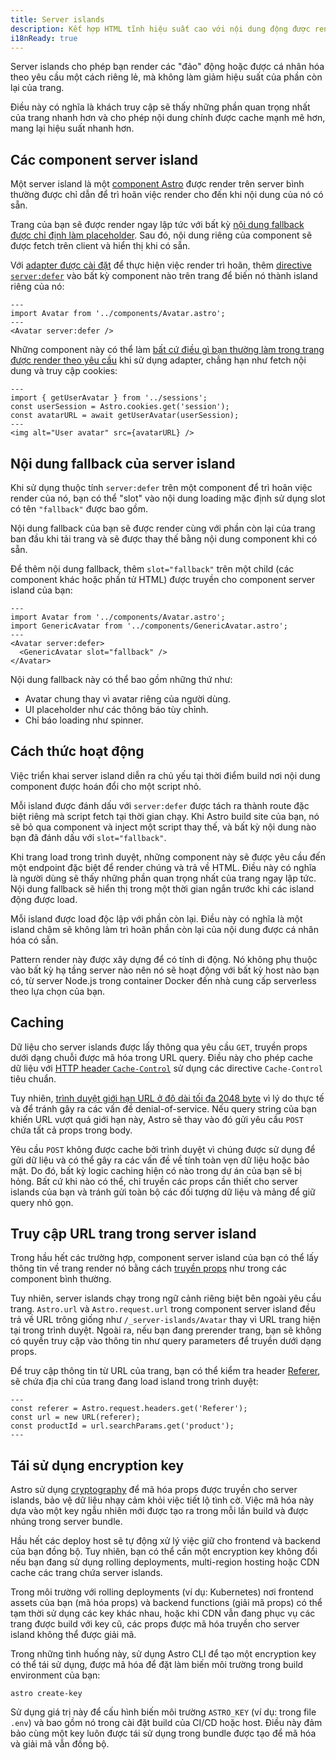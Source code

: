 ```yaml
---
title: Server islands
description: Kết hợp HTML tĩnh hiệu suất cao với nội dung động được render trên server.
i18nReady: true
---
```


Server islands cho phép bạn render các "đảo" động hoặc được cá nhân hóa theo yêu cầu một cách riêng lẻ, mà không làm giảm hiệu suất của phần còn lại của trang.

Điều này có nghĩa là khách truy cập sẽ thấy những phần quan trọng nhất của trang nhanh hơn và cho phép nội dung chính được cache mạnh mẽ hơn, mang lại hiệu suất nhanh hơn.

## Các component server island

Một server island là một [component Astro](/vi/basics/astro-components/) được render trên server bình thường được chỉ dẫn để trì hoãn việc render cho đến khi nội dung của nó có sẵn.

Trang của bạn sẽ được render ngay lập tức với bất kỳ [nội dung fallback được chỉ định làm placeholder](#server-island-fallback-content). Sau đó, nội dung riêng của component sẽ được fetch trên client và hiển thị khi có sẵn.

Với [adapter được cài đặt](/vi/guides/on-demand-rendering/#server-adapters) để thực hiện việc render trì hoãn, thêm [directive `server:defer`](/vi/reference/directives-reference/#server-directives) vào bất kỳ component nào trên trang để biến nó thành island riêng của nó:

```astro title="src/pages/index.astro" "server:defer"
---
import Avatar from '../components/Avatar.astro';
---
<Avatar server:defer />
```

Những component này có thể làm [bất cứ điều gì bạn thường làm trong trang được render theo yêu cầu](/vi/guides/on-demand-rendering/#on-demand-rendering-features) khi sử dụng adapter, chẳng hạn như fetch nội dung và truy cập cookies:

```astro title="src/components/Avatar.astro"
---
import { getUserAvatar } from '../sessions';
const userSession = Astro.cookies.get('session');
const avatarURL = await getUserAvatar(userSession);
---
<img alt="User avatar" src={avatarURL} />
```

## Nội dung fallback của server island

Khi sử dụng thuộc tính `server:defer` trên một component để trì hoãn việc render của nó, bạn có thể "slot" vào nội dung loading mặc định sử dụng slot có tên `"fallback"` được bao gồm.

Nội dung fallback của bạn sẽ được render cùng với phần còn lại của trang ban đầu khi tải trang và sẽ được thay thế bằng nội dung component khi có sẵn.

Để thêm nội dung fallback, thêm `slot="fallback"` trên một child (các component khác hoặc phần tử HTML) được truyền cho component server island của bạn:

```astro
---
import Avatar from '../components/Avatar.astro';
import GenericAvatar from '../components/GenericAvatar.astro';
---
<Avatar server:defer>
  <GenericAvatar slot="fallback" />
</Avatar>
```

Nội dung fallback này có thể bao gồm những thứ như:

- Avatar chung thay vì avatar riêng của người dùng.
- UI placeholder như các thông báo tùy chỉnh.
- Chỉ báo loading như spinner.

## Cách thức hoạt động

Việc triển khai server island diễn ra chủ yếu tại thời điểm build nơi nội dung component được hoán đổi cho một script nhỏ.

Mỗi island được đánh dấu với `server:defer` được tách ra thành route đặc biệt riêng mà script fetch tại thời gian chạy. Khi Astro build site của bạn, nó sẽ bỏ qua component và inject một script thay thế, và bất kỳ nội dung nào bạn đã đánh dấu với `slot="fallback"`.

Khi trang load trong trình duyệt, những component này sẽ được yêu cầu đến một endpoint đặc biệt để render chúng và trả về HTML. Điều này có nghĩa là người dùng sẽ thấy những phần quan trọng nhất của trang ngay lập tức. Nội dung fallback sẽ hiển thị trong một thời gian ngắn trước khi các island động được load.

Mỗi island được load độc lập với phần còn lại. Điều này có nghĩa là một island chậm sẽ không làm trì hoãn phần còn lại của nội dung được cá nhân hóa có sẵn.

Pattern render này được xây dựng để có tính di động. Nó không phụ thuộc vào bất kỳ hạ tầng server nào nên nó sẽ hoạt động với bất kỳ host nào bạn có, từ server Node.js trong container Docker đến nhà cung cấp serverless theo lựa chọn của bạn.

## Caching

Dữ liệu cho server islands được lấy thông qua yêu cầu `GET`, truyền props dưới dạng chuỗi được mã hóa trong URL query. Điều này cho phép cache dữ liệu với [HTTP header `Cache-Control`](https://developer.mozilla.org/en-US/docs/Web/HTTP/Headers/Cache-Control) sử dụng các directive `Cache-Control` tiêu chuẩn.

Tuy nhiên, [trình duyệt giới hạn URL ở độ dài tối đa 2048 byte](https://chromium.googlesource.com/chromium/src/+/master/docs/security/url_display_guidelines/url_display_guidelines.md#url-length) vì lý do thực tế và để tránh gây ra các vấn đề denial-of-service. Nếu query string của bạn khiến URL vượt quá giới hạn này, Astro sẽ thay vào đó gửi yêu cầu `POST` chứa tất cả props trong body.

Yêu cầu `POST` không được cache bởi trình duyệt vì chúng được sử dụng để gửi dữ liệu và có thể gây ra các vấn đề về tính toàn vẹn dữ liệu hoặc bảo mật. Do đó, bất kỳ logic caching hiện có nào trong dự án của bạn sẽ bị hỏng. Bất cứ khi nào có thể, chỉ truyền các props cần thiết cho server islands của bạn và tránh gửi toàn bộ các đối tượng dữ liệu và mảng để giữ query nhỏ gọn.

## Truy cập URL trang trong server island

Trong hầu hết các trường hợp, component server island của bạn có thể lấy thông tin về trang render nó bằng cách [truyền props](/vi/basics/astro-components/#component-props) như trong các component bình thường.

Tuy nhiên, server islands chạy trong ngữ cảnh riêng biệt bên ngoài yêu cầu trang. `Astro.url` và `Astro.request.url` trong component server island đều trả về URL trông giống như `/_server-islands/Avatar` thay vì URL trang hiện tại trong trình duyệt. Ngoài ra, nếu bạn đang prerender trang, bạn sẽ không có quyền truy cập vào thông tin như query parameters để truyền dưới dạng props.

Để truy cập thông tin từ URL của trang, bạn có thể kiểm tra header [Referer](https://developer.mozilla.org/en-US/docs/Web/HTTP/Headers/Referer), sẽ chứa địa chỉ của trang đang load island trong trình duyệt:

```astro
---
const referer = Astro.request.headers.get('Referer');
const url = new URL(referer);
const productId = url.searchParams.get('product');
---
```

## Tái sử dụng encryption key

Astro sử dụng [cryptography](https://developer.mozilla.org/en-US/docs/Glossary/Cryptography) để mã hóa props được truyền cho server islands, bảo vệ dữ liệu nhạy cảm khỏi việc tiết lộ tình cờ. Việc mã hóa này dựa vào một key ngẫu nhiên mới được tạo ra trong mỗi lần build và được nhúng trong server bundle.

Hầu hết các deploy host sẽ tự động xử lý việc giữ cho frontend và backend của bạn đồng bộ. Tuy nhiên, bạn có thể cần một encryption key không đổi nếu bạn đang sử dụng rolling deployments, multi-region hosting hoặc CDN cache các trang chứa server islands.

Trong môi trường với rolling deployments (ví dụ: Kubernetes) nơi frontend assets của bạn (mã hóa props) và backend functions (giải mã props) có thể tạm thời sử dụng các key khác nhau, hoặc khi CDN vẫn đang phục vụ các trang được build với key cũ, các props được mã hóa truyền cho server island không thể được giải mã.

Trong những tình huống này, sử dụng Astro CLI để tạo một encryption key có thể tái sử dụng, được mã hóa để đặt làm biến môi trường trong build environment của bạn:

```shell
astro create-key
```

Sử dụng giá trị này để cấu hình biến môi trường `ASTRO_KEY` (ví dụ: trong file `.env`) và bao gồm nó trong cài đặt build của CI/CD hoặc host. Điều này đảm bảo cùng một key luôn được tái sử dụng trong bundle được tạo để mã hóa và giải mã vẫn đồng bộ.